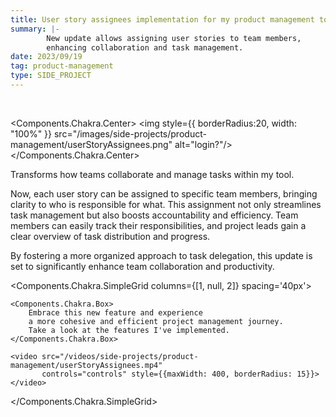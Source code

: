 ```yaml
---
title: User story assignees implementation for my product management tool
summary: |-
        New update allows assigning user stories to team members,
        enhancing collaboration and task management.
date: 2023/09/19
tag: product-management
type: SIDE_PROJECT
---
```


<br/>


<Components.Chakra.Center>
    <img style={{
        borderRadius:20,
        width: "100%"
    }} src="/images/side-projects/product-management/userStoryAssignees.png" alt="login?"/>
</Components.Chakra.Center>

Transforms how teams collaborate and manage tasks within my tool.

Now, each user story can be assigned to specific team members,
bringing clarity to who is responsible for what.
This assignment not only streamlines task management
but also boosts accountability and efficiency.
Team members can easily track their responsibilities,
and project leads gain a clear overview of task distribution and progress.

By fostering a more organized approach to task delegation,
this update is set to significantly enhance team collaboration
and productivity.


<Components.Chakra.SimpleGrid columns={[1, null, 2]} spacing='40px'>

    <Components.Chakra.Box>
        Embrace this new feature and experience
        a more cohesive and efficient project management journey.
        Take a look at the features I've implemented.
    </Components.Chakra.Box>

    <video src="/videos/side-projects/product-management/userStoryAssignees.mp4"
           controls="controls" style={{maxWidth: 400, borderRadius: 15}}>
    </video>

</Components.Chakra.SimpleGrid>